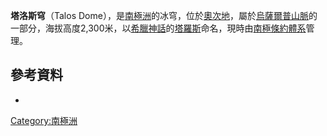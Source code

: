 {{coord|73|0|S|158|0|E|display=title}}

'''塔洛斯穹'''（Talos Dome），是[[南極洲|南極洲]]的冰穹，位於[[奧次地|奧次地]]，屬於[[烏薩爾普山脈|烏薩爾普山脈]]的一部分，海拔高度2,300米，以[[希臘神話|希臘神話]]的[[塔羅斯|塔羅斯]]命名，現時由[[南極條約體系|南極條約體系]]管理。

==參考資料==
* {{usgs-gazetteer}}

{{Antarctica-geo-stub}}
[[Category:南極洲|Category:南極洲]]